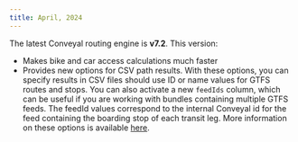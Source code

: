 ```yaml
---
title: April, 2024
---
```


The latest Conveyal routing engine is **v7.2**. This version:
- Makes bike and car access calculations much faster
- Provides new options for CSV path results. With these options, you can specify results in CSV files should use ID or name values for GTFS routes and stops. You can also activate a new `feedIds` column, <!-- truncate --> which can be useful if you are working with bundles containing multiple GTFS feeds. The feedId values correspond to the internal Conveyal id for the feed containing the boarding stop of each transit leg. More information on these options is available [here](/guides/compute-freeform#csv-options).
